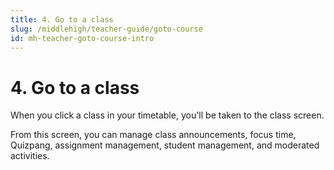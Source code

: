 ```yaml
---
title: 4. Go to a class
slug: /middlehigh/teacher-guide/goto-course
id: mh-teacher-goto-course-intro
---
```



# 4. Go to a class

When you click a class in your timetable, you'll be taken to the class screen.

From this screen, you can manage class announcements, focus time, Quizpang, assignment management, student management, and moderated activities.
